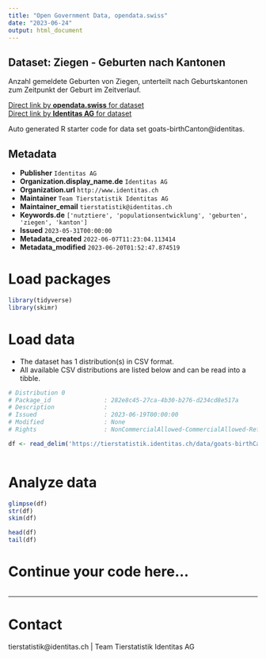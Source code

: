 ```yaml
---
title: "Open Government Data, opendata.swiss"
date: "2023-06-24"
output: html_document
---
```


## Dataset: Ziegen - Geburten nach Kantonen

Anzahl gemeldete Geburten von Ziegen, unterteilt nach Geburtskantonen zum Zeitpunkt der Geburt im Zeitverlauf. 

[Direct link by **opendata.swiss** for dataset](https://opendata.swiss/de/dataset/ziegen-geburten-nach-kantonen)<br>
[Direct link by **Identitas AG** for dataset](https://tierstatistik.identitas.ch/)

Auto generated R starter code for data set goats-birthCanton@identitas.

## Metadata

- **Publisher** `Identitas AG`
- **Organization.display_name.de** `Identitas AG`
- **Organization.url** `http://www.identitas.ch`
- **Maintainer** `Team Tierstatistik Identitas AG`
- **Maintainer_email** `tierstatistik@identitas.ch`
- **Keywords.de** `['nutztiere', 'populationsentwicklung', 'geburten', 'ziegen', 'kanton']`
- **Issued** `2023-05-31T00:00:00`
- **Metadata_created** `2022-06-07T11:23:04.113414`
- **Metadata_modified** `2023-06-20T01:52:47.874519`


# Load packages

```r

library(tidyverse)
library(skimr)

```

# Load data

-   The dataset has 1 distribution(s) in CSV format.
-   All available CSV distributions are listed below and can be read into a tibble.

```r

# Distribution 0
# Package_id               : 282e8c45-27ca-4b30-b276-d234cd8e517a
# Description              : 
# Issued                   : 2023-06-19T00:00:00
# Modified                 : None
# Rights                   : NonCommercialAllowed-CommercialAllowed-ReferenceRequired

df <- read_delim('https://tierstatistik.identitas.ch/data/goats-birthCanton.csv')



```

# Analyze data

```r

glimpse(df)
str(df)
skim(df)

head(df)
tail(df)

```

# Continue your code here...

```r

```

------------------------------------------------------------------------

# Contact

tierstatistik@identitas.ch | Team Tierstatistik Identitas AG

